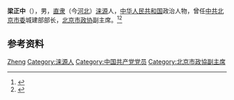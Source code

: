 '''梁正中'''（{{bd|1915年|6月|1983年}}），男，[[直隶|直隶]]（今[[河北|河北]]）[[涞源|涞源]]人，[[中华人民共和国|中华人民共和国]]政治人物，曾任[[中共北京市委|中共北京市委]]城建部部长，[[北京市政协|北京市政协]]副主席。<ref>{{Cite book|title=中华人民共和国职官志|author=何虎生, 李耀东, 向常福主编|publisher=中国社会出版社|year=2003|isbn=9787800883934|location=北京|pages=}}</ref><ref>{{cite book|title=中囯人名大辞典·当代人物卷|author=廖盖隆等编|year=1990|publisher=上海辞书出版社|location=上海|page=}}</ref>

== 参考资料 ==
{{reflist}}

{{中国人物小作品}}

{{Authority control}}
{{DEFAULTSORT:Liang梁}}
[[Category:梁姓|Zheng]]
[[Category:涞源人|Category:涞源人]]
[[Category:中国共产党党员|Category:中国共产党党员]]
[[Category:北京市政協副主席|Category:北京市政協副主席]]